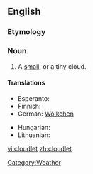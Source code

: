 ==English==

===Etymology===
{{suffix|cloud|let}}

===Noun===
{{en-noun}}

# A [[small]], or a tiny cloud.

====Translations====
{{trans-top|a small cloud}}
* Esperanto: {{t|eo|nubeto|xs=Esperanto}}
* Finnish: {{t-|fi|pilvenhattara}}
* German: [[Wölkchen]] {{n}}
{{trans-mid}}
* Hungarian: {{t-|hu|felhőcske}}
* Lithuanian: {{t|lt|debesėlis|xs=Lithuanian}}
{{trans-bottom}}

[[Category:Weather]]

[[vi:cloudlet]]
[[zh:cloudlet]]